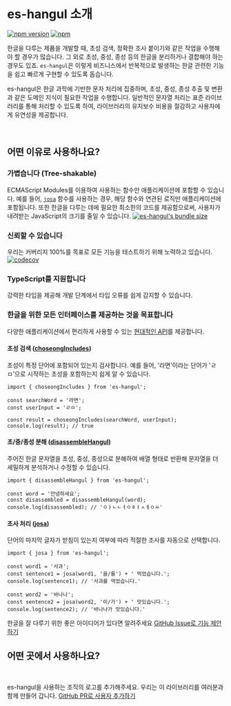 
# es-hangul 소개

[![npm version](https://img.shields.io/npm/v/es-hangul?color=000&labelColor=000&logo=npm&label=)](https://www.npmjs.com/package/es-hangul)
[![npm](https://img.shields.io/npm/dm/es-hangul?color=000&labelColor=000)](https://www.npmjs.com/package/es-hangul)

한글을 다루는 제품을 개발할 때, 초성 검색, 정확한 조사 붙이기와 같은 작업을 수행해야 할 경우가 많습니다. 그 외로 초성, 중성, 종성 등의 한글을 분리하거나 결합해야 하는 경우도 있죠. `es-hangul`은 이렇게 비즈니스에서 반복적으로 발생하는 한글 관련한 기능을 쉽고 빠르게 구현할 수 있도록 돕습니다.

es-hangul은 한글 과학에 기반한 문자 처리에 집중하며, 초성, 중성, 종성 추출 및 변환과 같은 도메인 지식이 필요한 작업을 수행합니다. 일반적인 문자열 처리는 표준 라이브러리를 통해 처리할 수 있도록 하여, 라이브러리의 유지보수 비용을 절감하고 사용자에게 유연성을 제공합니다.

<br />

## 어떤 이유로 사용하나요?

<Steps>

### 가볍습니다 (Tree-shakable)

ECMAScript Modules를 이용하여 사용하는 함수만 애플리케이션에 포함할 수 있습니다. 예를 들어, [`josa`](./api/josa) 함수를 사용하는 경우, 해당 함수와 연관된 로직만 애플리케이션에 포함됩니다.
또한 한글을 다루는 데에 필요한 최소한의 코드를 제공함으로써, 사용자가 내려받는 JavaScript의 크기를 줄일 수 있습니다.
[![es-hangul's bundle size](https://deno.bundlejs.com/?q=es-hangul&badge=detailed)](https://bundlejs.com/?q=es-hangul)

### 신뢰할 수 있습니다

우리는 커버리지 100%를 목표로 모든 기능을 테스트하기 위해 노력하고 있습니다.
[![codecov](https://codecov.io/gh/toss/es-hangul/branch/main/graph/badge.svg?token=토큰추가가필요합니다)](https://codecov.io/gh/toss/es-hangul)

### TypeScript를 지원합니다

강력한 타입을 제공해 개발 단계에서 타입 오류를 쉽게 감지할 수 있습니다.

### 한글을 위한 모든 인터페이스를 제공하는 것을 목표합니다

다양한 애플리케이션에서 편리하게 사용할 수 있는 [현대적인 API](./api/choseongIncludes)를 제공합니다.

#### 초성 검색 ([choseongIncludes](./api/choseongIncludes))

초성이 특정 단어에 포함되어 있는지 검사합니다. 예를 들어, '라면'이라는 단어가 'ㄹㅁ'으로 시작하는 초성을 포함하는지 쉽게 알 수 있습니다.

```tsx /choseongIncludes/
import { choseongIncludes } from 'es-hangul';

const searchWord = '라면';
const userInput = 'ㄹㅁ';

const result = choseongIncludes(searchWord, userInput);
console.log(result); // true
```

#### 초/중/종성 분해 ([disassembleHangul](./api/disassembleHangul))

주어진 한글 문자열을 초성, 중성, 종성으로 분해하여 배열 형태로 반환해 문자열을 더 세밀하게 분석하거나 수정할 수 있습니다.

```tsx /disassembleHangul/
import { disassembleHangul } from 'es-hangul';

const word = '안녕하세요';
const disassembled = disassembleHangul(word);
console.log(disassembled); // 'ㅇㅏㄴㄴㅕㅇㅎㅏㅅㅔㅇㅛ'
```

#### 조사 처리 ([josa](./api/josa))

단어의 마지막 글자가 받침이 있는지 여부에 따라 적절한 조사를 자동으로 선택합니다.

```tsx /josa/
import { josa } from 'es-hangul';

const word1 = '사과';
const sentence1 = josa(word1, '을/를') + ' 먹었습니다.';
console.log(sentence1); // '사과를 먹었습니다.'

const word2 = '바나나';
const sentence2 = josa(word2, '이/가') + ' 맛있습니다.';
console.log(sentence2); // '바나나가 맛있습니다.'
```

<Callout type="info">

한글을 잘 다루기 위한 좋은 아이디어가 있다면 알려주세요 [GitHub Issue로 기능 제안하기](https://github.com/toss/es-hangul/issues/new?assignees=&labels=feature&projects=&template=feature_request.yml&title=%5BFeature%5D%3A)

</Callout>

</Steps>

## 어떤 곳에서 사용하나요?

<br />

<Adopters />

<Callout type="info">

es-hangul을 사용하는 조직의 로고를 추가해주세요. 우리는 이 라이브러리를 여러분과 함께 만들어 갑니다. [GitHub PR로 사용자 추가하기](https://github.com/toss/es-hangul/blob/main/docs/src/components/introduction/Adopters.tsx)

</Callout>
